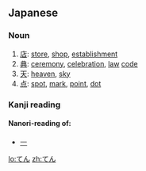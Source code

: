 ==Japanese==
===Noun===
{{ja-noun|h|rom=ten}}
# [[店]]: [[store]], [[shop]], [[establishment]]
# [[典]]: [[ceremony]], [[celebration]], [[law]] [[code]]
# [[天]]: [[heaven]], [[sky]]
# [[点]]: [[spot]], [[mark]], [[point]], [[dot]]

===Kanji reading===
{{ja-kanjireading|rom=ten}}

====Nanori-reading of:====
*[[一]]

[[lo:てん]]
[[zh:てん]]